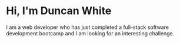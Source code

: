 # Hi, I'm Duncan White

I am a web developer who has just completed a full-stack software development bootcamp and I am looking for an interesting challenge.

